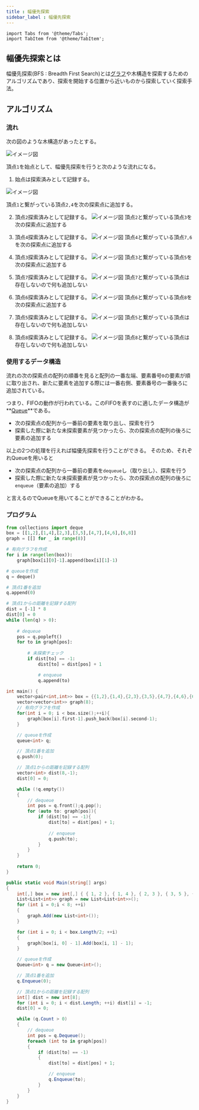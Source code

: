```yaml
---
title : 幅優先探索
sidebar_label : 幅優先探索
---
```

```mdx-code-block
import Tabs from '@theme/Tabs';
import TabItem from '@theme/TabItem';
```
## 幅優先探索とは
幅優先探索(BFS : Breadth First Search)とは[グラフ](/docs/Data-structure/graph)や木構造を探索するためのアルゴリズムであり、探索を開始する位置から近いものから探索していく探索手法。

## アルゴリズム

### 流れ
次の図のような木構造があったとする。

![イメージ図](/img/svg/Algorithm/breadth-first-search/breadth-1.drawio.svg "最初の木構造")

頂点`1`を始点として、幅優先探索を行うと次のような流れになる。

1. 始点は探索済みとして記録する。

![イメージ図](/img/svg/Algorithm/breadth-first-search/breadth-2.drawio.svg "手順1後の木構造")

頂点`1`と繋がっている頂点`2,4`を次の探索点に追加する。

2. 頂点`2`探索済みとして記録する。
![イメージ図](/img/svg/Algorithm/breadth-first-search/breadth-3.drawio.svg "手順2後の木構造")
頂点`2`と繋がっている頂点`3`を次の探索点に追加する

3. 頂点`4`探索済みとして記録する。
![イメージ図](/img/svg/Algorithm/breadth-first-search/breadth-4.drawio.svg "手順3後の木構造")
頂点`4`と繋がっている頂点`7,6`を次の探索点に追加する

4. 頂点`3`探索済みとして記録する。
![イメージ図](/img/svg/Algorithm/breadth-first-search/breadth-5.drawio.svg "手順4後の木構造")
頂点`3`と繋がっている頂点`5`を次の探索点に追加する

5. 頂点`7`探索済みとして記録する。
![イメージ図](/img/svg/Algorithm/breadth-first-search/breadth-6.drawio.svg "手順5後の木構造")
頂点`7`と繋がっている頂点は存在しないので何も追加しない

6. 頂点`6`探索済みとして記録する。
![イメージ図](/img/svg/Algorithm/breadth-first-search/breadth-7.drawio.svg "手順6後の木構造")
頂点`6`と繋がっている頂点`8`を次の探索点に追加する

7. 頂点`5`探索済みとして記録する。
![イメージ図](/img/svg/Algorithm/breadth-first-search/breadth-8.drawio.svg "手順7後の木構造")
頂点`5`と繋がっている頂点は存在しないので何も追加しない

8. 頂点`8`探索済みとして記録する。
![イメージ図](/img/svg/Algorithm/breadth-first-search/breadth-9.drawio.svg "手順8後の木構造")
頂点`8`と繋がっている頂点は存在しないので何も追加しない


### 使用するデータ構造
流れの次の探索点の配列の順番を見ると配列の一番左端、要素番号`0`の要素が順に取り出され、新たに要素を追加する際には一番右側、要素番号の一番後ろに追加されている。

つまり、FIFOの動作が行われている。このFIFOを表すのに適したデータ構造が**[Queue](/docs/Data-structure/queue)**である。

- 次の探索点の配列から一番前の要素を取り出し、探索を行う
- 探索した際に新たな未探索要素が見つかったら、次の探索点の配列の後ろに要素の追加する

以上の2つの処理を行えれば幅優先探索を行うことができる。
そのため、それぞれQueueを用いると

- 次の探索点の配列から一番前の要素を`dequeue`し（取り出し）、探索を行う
- 探索した際に新たな未探索要素が見つかったら、次の探索点の配列の後ろに`enqueue`（要素の追加）する

と言えるのでQueueを用いてることができることがわかる。

### プログラム

<Tabs groupId="code">
  <TabItem value="python" label="Python" default>

```python title="breadth-first-search.py"
from collections import deque
box = [[1,2],[1,4],[2,3],[3,5],[4,7],[4,6],[6,8]]
graph = [[] for _ in range(8)] 

# 有向グラフを作成
for i in range(len(box)):
    graph[box[i][0]-1].append(box[i][1]-1)

# queueを作成
q = deque()

# 頂点1番を追加
q.append(0)

# 頂点1からの距離を記録する配列
dist = [-1] * 8
dist[0] = 0
while (len(q) > 0):
    
    # dequeue
    pos = q.popleft()
    for to in graph[pos]:
        
        # 未探索チェック
        if dist[to] == -1:
            dist[to] = dist[pos] + 1

            # enqueue
            q.append(to)


```

  </TabItem>
  <TabItem value="C++" label="C++">

```cpp title="breadth-first-search.cpp"
int main() {
    vector<pair<int,int>> box = {{1,2},{1,4},{2,3},{3,5},{4,7},{4,6},{6,8}};
    vector<vector<int>> graph(8);
    // 有向グラフを作成
    for(int i = 0; i < box.size();++i){
        graph[box[i].first-1].push_back(box[i].second-1);
    }

    // queueを作成
    queue<int> q;

    // 頂点1番を追加
    q.push(0);

    // 頂点1からの距離を記録する配列
    vector<int> dist(8,-1);
    dist[0] = 0;

    while (!q.empty())
    {
        // dequeue
        int pos = q.front();q.pop();
        for (auto to: graph[pos]){
            if (dist[to] == -1){
                dist[to] = dist[pos] + 1;
                
                // enqueue
                q.push(to);
            }
        }
    }
    
    return 0;
}
```

  </TabItem>
  <TabItem value="C#" label="C#">

```csharp title="breadth-first-search.cs"
public static void Main(string[] args)
{
    int[,] box = new int[,] { { 1, 2 }, { 1, 4 }, { 2, 3 }, { 3, 5 }, { 4, 7 }, { 4, 6 }, { 6, 8 } };
    List<List<int>> graph = new List<List<int>>();
    for (int i = 0;i < 8; ++i)
    {
        graph.Add(new List<int>());
    }

    for (int i = 0; i < box.Length/2; ++i)
    {
        graph[box[i, 0] - 1].Add(box[i, 1] - 1);
    }

    // queueを作成
    Queue<int> q = new Queue<int>();

    // 頂点1番を追加
    q.Enqueue(0);

    // 頂点1からの距離を記録する配列
    int[] dist = new int[8];
    for (int i = 0; i < dist.Length; ++i) dist[i] = -1;
    dist[0] = 0;

    while (q.Count > 0)
    {
        // dequeue
        int pos = q.Dequeue();
        foreach (int to in graph[pos])
        {
            if (dist[to] == -1)
            {
                dist[to] = dist[pos] + 1;

                // enqueue
                q.Enqueue(to);
            }
        }
    }
}
```

  </TabItem>
</Tabs>
